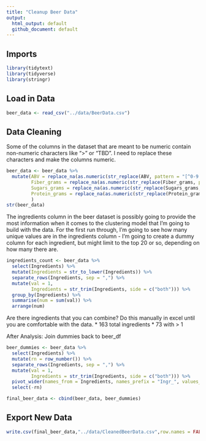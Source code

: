 ```yaml
---
title: "Cleanup Beer Data"
output:
  html_output: default
  github_document: default
---
```


## Imports

```r
library(tidytext)
library(tidyverse)
library(stringr)
```

## Load in Data

```r
beer_data <- read_csv("../data/BeerData.csv")
```

## Data Cleaning

Some of the columns in the dataset that are meant to be numeric contain non-numeric characters like ">" or "TBD". I need to replace these characters and make the columns numeric.

```r
beer_data <- beer_data %>%
  mutate(ABV = replace_na(as.numeric(str_replace(ABV, pattern = "[^0-9.-]",replacement = "")),0),
         Fiber_grams = replace_na(as.numeric(str_replace(Fiber_grams, pattern = "[^0-9.-]",replacement = "")),0),
         Sugars_grams = replace_na(as.numeric(str_replace(Sugars_grams, pattern = "[^0-9.-]",replacement = "")),0),
         Protein_grams = replace_na(as.numeric(str_replace(Protein_grams, pattern = "[^0-9.-]",replacement = "")),0)
         )
str(beer_data)
```

The ingredients column in the beer dataset is possibly going to provide the most information when it comes to the clustering model that I'm going to build with the data. For the first run through, I'm going to see how many unique values are in the ingredients column - I'm going to create a dummy column for each ingredient, but might limit to the top 20 or so, depending on how many there are.


```r
ingredients_count <- beer_data %>%
  select(Ingredients) %>%
  mutate(Ingredients = str_to_lower(Ingredients)) %>%
  separate_rows(Ingredients, sep = ",") %>%
  mutate(val = 1,
         Ingredients = str_trim(Ingredients, side = c("both"))) %>%
  group_by(Ingredients) %>%
  summarise(num = sum(val)) %>%
  arrange(num)
```

Are there ingredients that you can combine? Do this manually in excel until you are comfortable with the data.
* 163 total ingredients
* 73 with > 1

After Analysis: Join dummies back to beer_df

```r
beer_dummies <- beer_data %>%
  select(Ingredients) %>%
  mutate(rn = row_number()) %>% 
  separate_rows(Ingredients, sep = ",") %>%
  mutate(val = 1,
         Ingredients = str_trim(Ingredients, side = c("both"))) %>% 
  pivot_wider(names_from = Ingredients, names_prefix = "Ingr_", values_from = val, values_fill = list(val = 0)) %>%
  select(-rn)

final_beer_data <- cbind(beer_data, beer_dummies)

```

## Export New Data

```r
write.csv(final_beer_data,"../data/CleanedBeerData.csv",row.names = FALSE)
```











